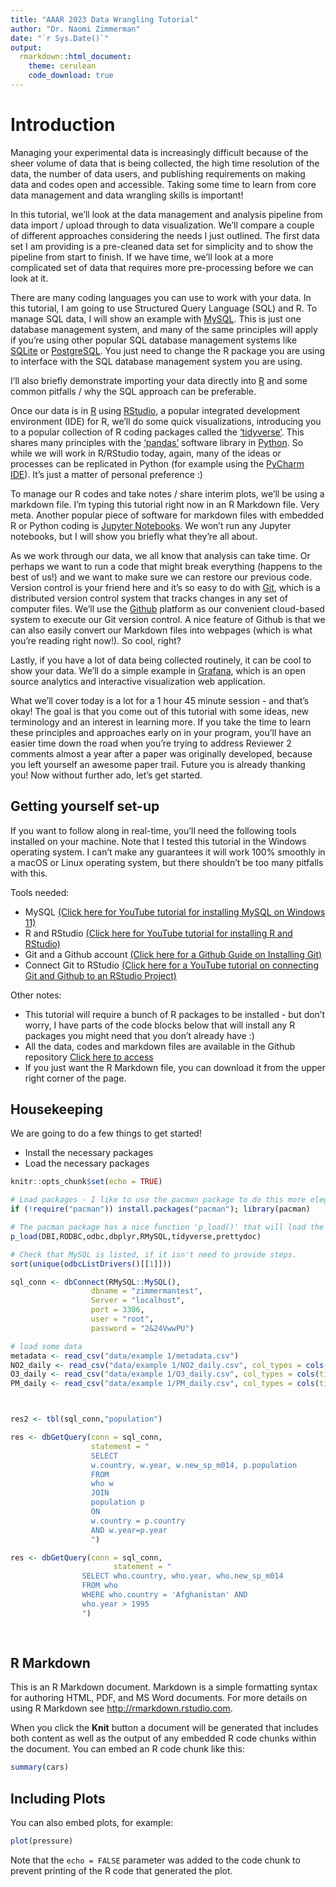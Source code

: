 ```yaml
---
title: "AAAR 2023 Data Wrangling Tutorial"
author: "Dr. Naomi Zimmerman"
date: "`r Sys.Date()`"
output:
  rmarkdown::html_document:
    theme: cerulean
    code_download: true
---
```

# Introduction

Managing your experimental data is increasingly difficult because of the sheer volume of data that is being collected, the high time resolution of the data, the number of data users, and publishing requirements on making data and codes open and accessible. Taking some time to learn from core data management and data wrangling skills is important!

In this tutorial, we'll look at the data management and analysis pipeline from data import / upload through to data visualization. We'll compare a couple of different approaches considering the needs I just outlined. The first data set I am providing is a pre-cleaned data set for simplicity and to show the pipeline from start to finish. If we have time, we'll look at a more complicated set of data that requires more pre-processing before we can look at it. 

There are many coding languages you can use to work with your data. In this tutorial, I am going to use Structured Query Language (SQL) and R. To manage SQL data, I will show an example with [MySQL](https://www.mysql.com/products/community/). This is just one database management system, and many of the same principles will apply if you're using other popular SQL database management systems like [SQLite](https://www.sqlite.org/download.html) or [PostgreSQL](https://www.postgresql.org/download/). You just need to change the R package you are using to interface with the SQL database management system you are using.

I'll also briefly demonstrate importing your data directly into [R](https://cran.r-project.org/ 
) and some common pitfalls / why the SQL approach can be preferable.

Once our data is in [R](https://cran.r-project.org/ 
) using [RStudio](https://posit.co/download/rstudio-desktop/ 
), a popular integrated development environment (IDE) for R, we'll do some quick visualizations, introducing you to a popular collection of R coding packages called the ['tidyverse'](https://www.tidyverse.org/). This shares many principles with the ['pandas'](https://pandas.pydata.org/) software library in [Python](https://www.python.org/downloads/). So while we will work in R/RStudio today, again, many of the ideas or processes can be replicated in Python (for example using the [PyCharm IDE](https://www.jetbrains.com/pycharm/download/)). It's just a matter of personal preference :) 

To manage our R codes and take notes / share interim plots, we'll be using a markdown file. I'm typing this tutorial right now in an R Markdown file. Very meta. Another popular piece of software for markdown files with embedded R or Python coding is [Jupyter Notebooks](https://jupyter.org/). We won't run any Jupyter notebooks, but I will show you briefly what they're all about. 

As we work through our data, we all know that analysis can take time. Or perhaps we want to run a code that might break everything (happens to the best of us!) and we want to make sure we can restore our previous code. Version control is your friend here and it's so easy to do with [Git](https://git-scm.com/downloads), which is a distributed version control system that tracks changes in any set of computer files. We'll use the [Github](https://github.com/join 
) platform as our convenient cloud-based system to execute our Git version control. A nice feature of Github is that we can also easily convert our Markdown files into webpages (which is what you're reading right now!). So cool, right?

Lastly, if you have a lot of data being collected routinely, it can be cool to show your data. We'll do a simple example in [Grafana](https://grafana.com/grafana/download), which is an open source analytics and interactive visualization web application.

What we'll cover today is a lot for a 1 hour 45 minute session - and that's okay! The goal is that you come out of this tutorial with some ideas, new terminology and an interest in learning more. If you take the time to learn these principles and approaches early on in your program, you'll have an easier time down the road when you're trying to address Reviewer 2 comments almost a year after a paper was originally developed, because you left yourself an awesome paper trail. Future you is already thanking you! Now without further ado, let's get started.

## Getting yourself set-up
If you want to follow along in real-time, you'll need the following tools installed on your machine. Note that I tested this tutorial in the Windows operating system. I can't make any guarantees it will work 100% smoothly in a macOS or Linux operating system, but there shouldn't be too many pitfalls with this.

Tools needed:

* MySQL [(Click here for YouTube tutorial for installing MySQL on Windows 11)](https://www.youtube.com/watch?v=qBBXBZXKi0w)
* R and RStudio [(Click here for YouTube tutorial for installing R and RStudio)](https://www.youtube.com/watch?v=YrEe2TLr3MI)
* Git and a Github account [(Click here for a Github Guide on Installing Git)](https://github.com/git-guides/install-git)
* Connect Git to RStudio [(Click here for a YouTube tutorial on connecting Git and Github to an RStudio Project)](https://www.youtube.com/watch?v=bUoN85QvC10)

Other notes:

* This tutorial will require a bunch of R packages to be installed - but don't worry, I have parts of the code blocks below that will install any R packages you might need that you don't already have :)
* All the data, codes and markdown files are available in the Github repository [Click here to access](https://github.com/nzimmerman-ubc/AAAR2023-tutorial)
* If you just want the R Markdown file, you can download it from the upper right corner of the page.

## Housekeeping
We are going to do a few things to get started!

- Install the necessary packages
- Load the necessary packages

```r
knitr::opts_chunk$set(echo = TRUE)

# Load packages - I like to use the pacman package to do this more elegantly.
if (!require("pacman")) install.packages("pacman"); library(pacman)

# The pacman package has a nice function 'p_load()' that will load the listed packages and install them if they are not already installed.
p_load(DBI,RODBC,odbc,dbplyr,RMySQL,tidyverse,prettydoc)

# Check that MySQL is listed, if it isn't need to provide steps.
sort(unique(odbcListDrivers()[[1]]))

sql_conn <- dbConnect(RMySQL::MySQL(),
                  dbname = "zimmermantest",
                  Server = "localhost",
                  port = 3306,
                  user = "root",
                  password = "2&24VwwPU")

# load some data
metadata <- read_csv("data/example 1/metadata.csv")
NO2_daily <- read_csv("data/example 1/NO2_daily.csv", col_types = cols(time = col_date(format = "%m/%d/%Y")))
O3_daily <- read_csv("data/example 1/O3_daily.csv", col_types = cols(time = col_date(format = "%m/%d/%Y")))
PM_daily <- read_csv("data/example 1/PM_daily.csv", col_types = cols(time = col_date(format = "%m/%d/%Y")))



res2 <- tbl(sql_conn,"population")

res <- dbGetQuery(conn = sql_conn,
                  statement = "
                  SELECT
                  w.country, w.year, w.new_sp_m014, p.population
                  FROM
                  who w
                  JOIN
                  population p
                  ON
                  w.country = p.country
                  AND w.year=p.year
                  ")

res <- dbGetQuery(conn = sql_conn,
                       statement = "
                SELECT who.country, who.year, who.new_sp_m014
                FROM who 
                WHERE who.country = 'Afghanistan' AND 
                who.year > 1995 
                ")
 
 
```

## R Markdown

This is an R Markdown document. Markdown is a simple formatting syntax for authoring HTML, PDF, and MS Word documents. For more details on using R Markdown see <http://rmarkdown.rstudio.com>.

When you click the **Knit** button a document will be generated that includes both content as well as the output of any embedded R code chunks within the document. You can embed an R code chunk like this:

```r
summary(cars)
```

## Including Plots

You can also embed plots, for example:

```r
plot(pressure)
```

Note that the `echo = FALSE` parameter was added to the code chunk to prevent printing of the R code that generated the plot.
